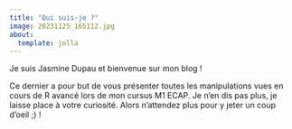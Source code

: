 ```yaml
---
title: "Qui suis-je ?"
image: 20231125_165112.jpg
about:
  template: jolla
---
```


Je suis Jasmine Dupau et bienvenue sur mon blog !

Ce dernier a pour but de vous présenter toutes les manipulations vues en cours de R avancé lors de mon cursus M1 ECAP. Je n'en dis pas plus, je laisse place à votre curiosité. Alors n'attendez plus pour y jeter un coup d'oeil ;) !
